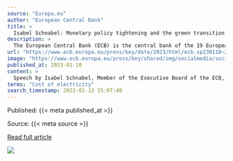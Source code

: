 ```yaml
---
source: "Europa.eu"
author: "European Central Bank"
title: >
  Isabel Schnabel: Monetary policy tightening and the green transition
description: >
  The European Central Bank (ECB) is the central bank of the 19 European Union countries which have adopted the euro. Our main task is to maintain price stability in the euro area and so preserve the purchasing power of the single currency.
url: "https://www.ecb.europa.eu/press/key/date/2023/html/ecb.sp230110~21c89bef1b.en.html"
image: "https://www.ecb.europa.eu/press/key/shared/img/socialmedia/social-default.jpg?0dbb2de262f4f1fcaeae410be132177a"
published_at: 2023-01-10
content: >
  Speech by Isabel Schnabel, Member of the Executive Board of the ECB, at the International Symposium on Central Bank Independence, Sveriges Riksbank, Stockholm  Stockholm, 10 January 2023  The green t… [+21097 chars]
terms: "Cost of electricity"
search_timestamp: 2023-01-13 15:07:48
---
```



Published: {{< meta published_at >}}


Source: {{< meta source >}}


[Read full article]({{< meta url >}})



![](`r rmarkdown::metadata$image[1]`)
